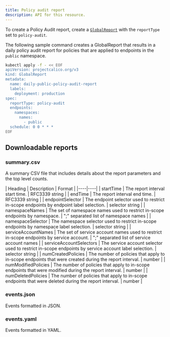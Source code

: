 ```yaml
---
title: Policy audit report
description: API for this resource. 
---
```


To create a Policy Audit report, create a [`GlobalReport`](../resources/globalreport.mdx) with the `reportType`
set to `policy-audit`.

The following sample command creates a GlobalReport that results in a daily policy audit report for
policies that are applied to endpoints in the `public` namespace.


```bash
kubectl apply -f - << EOF
apiVersion: projectcalico.org/v3
kind: GlobalReport
metadata:
  name: daily-public-policy-audit-report
  labels:
    deployment: production
spec:
  reportType: policy-audit
  endpoints:
    namespaces:
      names:
        - public
  schedule: 0 0 * * *
EOF
```

## Downloadable reports

### summary.csv

A summary CSV file that includes details about the report parameters and the top level counts.

| Heading | Description | Format |
|----|----|
| startTime               | The report interval start time. | RFC3339 string |
| endTime                 | The report interval end time. | RFC3339 string |
| endpointSelector        | The endpoint selector used to restrict in-scope endpoints by endpoint label selection. | selector string |
| namespaceNames          | The set of namespace names used to restrict in-scope endpoints by namespace. | ";" separated list of namespace names |
| namespaceSelector       | The namespace selector used to restrict in-scope endpoints by namespace label selection. | selector string |
| serviceAccountNames     | The set of service account names used to restrict in-scope endpoints by service account. | ";" separated list of service account names |
| serviceAccountSelectors | The service account selector used to restrict in-scope endpoints by service account label selection. | selector string |
| numCreatedPolicies      | The number of policies that apply to in-scope endpoints that were created during the report interval. | number |
| numModifiedPolicies     | The number of policies that apply to in-scope endpoints that were modified during the report interval. | number |
| numDeletedPolicies      | The number of policies that apply to in-scope endpoints that were deleted during the report interval. | number |

### events.json

Events formatted in JSON.

### events.yaml

Events formatted in YAML.
